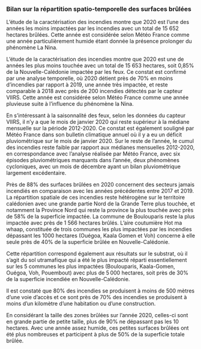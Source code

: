 ### Bilan sur la répartition spatio-temporelle des surfaces brûlées 

L’étude de la caractérisation des incendies montre que 2020 est l’une des années les moins impactées par les incendies avec un total de 15 652 hectares brûlées. Cette année est considérée selon Météo France comme une année particulièrement humide étant donnée la présence prolonger du phénomène La Nina.  

L’étude de la caractérisation des incendies montre que 2020 est une de années les plus moins touchée avec un total de 15 653 hectares, soit 0,85% de la Nouvelle-Calédonie impactée par les feux. Ce constat est confirmé par une analyse temporelle, où 2020 détient près de 70% en moins d’incendies par rapport à 2019, une année très impactée, et reste comparable à 2018 avec près de 200 incendies détectés par le capteur VIIRS. Cette année est considérée selon Météo France comme une année pluvieuse suite à l’influence du phénomène la Nina. 

En s’intéressant à la saisonnalité des feux, selon les données du capteur VIIRS, il n’y a que le mois de janvier 2020 qui reste supérieur à la médiane mensuelle sur la période 2012-2020. Ce constat est également souligné par Météo France dans son bulletin climatique annuel où il y a eu un déficit pluviométrique sur le mois de janvier 2020. Sur le reste de l’année, le cumul des incendies reste faible par rapport aux médianes mensuelles 2012-2020, en correspondance avec l’analyse réalisée par Météo France, avec six épisodes pluviométriques marquants dans l’année, deux phénomènes cycloniques, avec un mois de décembre ayant un bilan pluviométrique largement excédentaire. 

Près de 88% des surfaces brûlées en 2020 concernent des secteurs jamais incendiés en comparaison avec les années précédentes entre 2017 et 2019. La répartition spatiale de ces incendies reste hétérogène sur le territoire calédonien avec une grande partie Nord de la Grande Terre plus touchée, et notamment la Province Nord qui reste la province la plus touchée avec près de 58% de la superficie impactée. La commune de Boulouparis reste la plus impactée avec près de 1 566 hectares brûlés. L’aire coutumière Hot ma whaap, constituée de trois communes les plus impactées par les incendies dépassant les 1000 hectares (Ouégoa, Kaala Gomen et Voh) concerne à elle seule près de 40% de la superficie brûlée en Nouvelle-Calédonie.  

Cette répartition correspond également aux résultats sur le substrat, où il s’agit du sol utramafique qui a été le plus impacté réparti essentiellement sur les 5 communes les plus impactées (Boulouparis, Kaala-Gomen, Ouégoa, Voh, Pouembout) avec plus de 5 000 hectares, soit près de 30% de la superficie incendiée en Nouvelle-Calédonie. 

Il est constaté que 80% des incendies se produisent à moins de 500 mètres d’une voie d’accès et ce sont près de 70% des incendies se produisent à moins d’un kilomètre d’une habitation ou d’une construction. 

En considérant la taille des zones brûlées sur l’année 2020, celles-ci sont en grande partie de petite taille, plus de 90% ne dépassant pas les 10 hectares. Avec une année assez humide, ces petites surfaces brûlées ont été plus nombreuses et participent à plus de 50% de la superficie totale brûlée. 